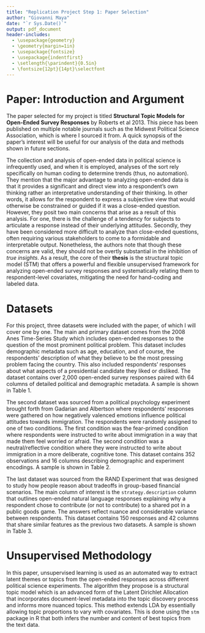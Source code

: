 ```yaml
---
title: "Replication Project Step 1: Paper Selection"
author: "Giovanni Maya"
date: "`r Sys.Date()`"
output: pdf_document
header-includes:
  - \usepackage{geometry}
  - \geometry{margin=1in}
  - \usepackage{fontsize}
  - \usepackage{indentfirst}
  - \setlength{\parindent}{0.5in}
  - \fontsize{12pt}{14pt}\selectfont
---
```

# Paper: Introduction and Argument
The paper selected for my project is titled **Structural Topic Models for Open-Ended Survey Responses** by Roberts et al 2013. 
This piece has been published on multiple notable journals such as the Midwest Political Science Association, which is where I 
sourced it from. A quick synopsis of the paper's interest will be useful for our analysis of the data and methods shown in future sections. 

The collection and analysis of open-ended data in political science is infrequently used, and when it is employed, analyses of the sort rely
specifically on human coding to determine trends (thus, no automation). They mention that the major advantage to analyzing open-ended data is 
that it provides a significant and direct view into a respondent's own thinking rather an interpretative understanding of their thinking. 
In other words, it allows for the respondent to express a subjective view that would otherwise be constrained or guided if it was a 
close-ended question. However, they posit two main concerns that arise as a result of this analysis. For one, there is the challenge of 
a tendency for subjects to articulate a response instead of their underlying attitudes. Secondly, they have been considered more difficult 
to analyze than close-ended questions, often requiring various stakeholders to come to a formidable and interpretable output. Nonetheless, 
the authors note that though these concerns are valid, they should not be overtly substantial in the inhibition of *true insights*. 
As a result, the core of their **thesis** is the structural topic model (STM) that offers a powerful and flexible unsupervised framework 
for analyzing open-ended survey responses and systematically relating them to respondent-level covariates, mitigating the need 
for hand-coding and labeled data. 

# Datasets

For this project, three datasets were included with the paper, of which I will cover one by one. The main and primary dataset comes from the 2008 Anes Time-Series 
Study which includes open-ended responses to the question of the most prominent political problem. This dataset includes demographic metadata such as age, 
education, and of course, the respondents' description of what they believe to be the most pressing problem facing the country. This also included respondents' responses 
about what aspects of a presidential candidate they liked or disliked. The dataset contains over 2,000 open-ended survey responses paired with 
64 columns of detailed political and demographic metadata. A sample is shown in Table 1. 

\begin{table}[ht]
\centering
\begin{tabular}{|c|c|p{4.5cm}|p{4.5cm}|}
\hline
\textbf{Age} & \textbf{PID Summary} & \textbf{Issue 1 (mippol1)} & \textbf{Issue 2 (mippol2)} \\
\hline
35 & 4 & the economy & immigration \\
\hline
39 & 5 & how our government handles our economic crisis & gay marriage \\
\hline
50 & 3 & the spending budget & education \\
\hline
72 & 6 & economy  no & terrorism \\
\hline
66 & 4 & to do what your profess... & its a problem that we have political parties \\
\hline
56 & 4 & morals & morals \\
\hline
\end{tabular}
\caption{Sample of ANES Respondent Responses}
\label{tab:anes-issues}
\end{table}

The second dataset was sourced from a political psychology experiment brought forth from Gadarian and Albertson where respondents' responses were 
gathered on how negatively valenced emotions influence political attitudes towards immigration. The respondents were randomly assigned to one of two conditions. 
The first condition was the fear-primed condition where respondents were instructed to write about immigration in a way that made them feel worried or afraid. 
The second condition  was a neutral/reflective condition where they were instructed to write about immigration in a more deliberate, cognitive tone. 
This dataset contains 352 observations and 16 columns describing demographic and experiment encodings. A sample is shown in Table 2. 


\newpage

\begin{table}[ht]
\centering
\begin{tabular}{|c|c|c|c|p{6cm}|}
\hline
\textbf{Case ID} & \textbf{Treatment} & \textbf{Fear (ra1)} & \textbf{Republican ID} & \textbf{Open-Ended Response} \\
\hline
287 & 1. worried & 1 & 1.000 & problems caused by the influx of illegal immigrants... \\
\hline
145 & 1. worried & 1 & 1.000 & i'm afraid of who might be getting into this country... \\
\hline
159 & 0. think   & 0 & 0.333 & they should enter the same way my grandparents did... \\
\hline
421 & 0. think   & 1 & 0.500 & legally entering the usa meeting the requirements is the law... \\
\hline
224 & 1. worried & 2 & 0.667 & terror, bombings, killing us, robbing america \\
\hline
\end{tabular}
\caption{Gadarian Sample: Metadata and Immigration Responses}
\label{tab:gadarian-text}
\end{table}


The last dataset was sourced from the RAND Experiment that was designed to study how people reason about tradeoffs in group-based financial scenarios. 
The main column of interest is the `strategy.description` column that outlines open-ended natural language responses explaining why a respondent 
chose to contribute (or not to contribute) to a shared pot in a public goods game. The answers reflect nuance and considerable variance between respondents. 
This dataset contains 150 responses and 42 columns that share similar features as the previous two datasets. A sample is shown in Table 3. 


\begin{table}[ht]
\centering
\begin{tabular}{|c|c|c|c|c|p{6.2cm}|}
\hline
\textbf{Age} & \textbf{Primed} & \textbf{Contribution} & \textbf{Normalized} & \textbf{Risk} & \textbf{Strategy Description} \\
\hline
22 & 1 & 0   & 0.0 & 4 & to maximize my personal earnings \\
\hline
20 & 1 & 0   & 0.0 & 5 & i could not trust that the other group members... \\
\hline
18 & 1 & 400 & 1.0 & 4 & benefits the group the most \\
\hline
21 & 1 & 0   & 0.0 & 4 & i would gain more by not adding money... \\
\hline
18 & 1 & 400 & 1.0 & 6 & i am banking on the fact that people will be less selfish... \\
\hline
\end{tabular}
\caption{Rand, Greene, and Nowak Sample: Contributions and Strategy Explanations}
\label{tab:rand-text-noedu}
\end{table}


# Unsupervised Methodology

In this paper, unsupervised learning is used as an automated way to extract latent themes or topics from the open-ended responses 
across different political science experiments. The algorithm they propose is a structural topic model which is an advanced form 
of the Latent Dirichlet Allocation that incorporates document-level metadata into the topic discovery process and informs more 
nuanced topics. This method extends LDA by essentially allowing topic proportions to vary with covariates. This is done using the 
`stm` package in R that both infers the number and content of best topics from the text data.  